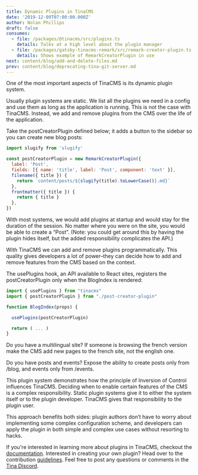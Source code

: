```yaml
---
title: Dynamic Plugins in TinaCMS
date: '2019-12-09T07:00:00.000Z'
author: Nolan Phillips
draft: false
consumes:
  - file: /packages/@tinacms/src/plugins.ts
    details: Talks at a high level about the plugin manager
  - file: /packages/gatsby-tinacms-remark/src/remark-creator-plugin.ts
    details: Shows example of RemarkCreatorPlugin in use
next: content/blog/add-and-delete-files.md
prev: content/blog/deprecating-tina-git-server.md
---
```


One of the most important aspects of TinaCMS is its dynamic plugin system.

Usually plugin systems are static. We list all the plugins we need in a config and use them as long as the application is running. This is not the case with TinaCMS. Instead, we add and remove plugins from the CMS over the life of the application.

Take the postCreatorPlugin defined below; it adds a button to the sidebar so you can create new blog posts:

```js
import slugify from 'slugify'

const postCreatorPlugin = new RemarkCreatorPlugin({
  label: 'Post',
  fields: [{ name: 'title', label: 'Post', component: 'text' }],
  filename({ title }) {
    return `content/posts/${slugify(title).toLowerCase()}.md}`
  },
  frontmatter({ title }) {
    return { title }
  },
})
```

With most systems, we would add plugins at startup and would stay for the duration of the session. No matter where you were on the site, you would be able to create a “Post”. (Note: you could get around this by having the plugin hides itself, but the added responsibility complicates the API.)

With TinaCMS we can add and remove plugins programmatically. This quality gives developers a lot of power–they can decide how to add and remove features from the CMS based on the context.

The usePlugins hook, an API available to React sites, registers the postCreatorPlugin only when the BlogIndex is rendered:

```js
import { usePlugins } from "tinacms"
import { postCreatorPlugin } from "./post-creator-plugin"

function BlogIndex(props) {

  usePlugins(postCreatorPlugin)

  return ( ... )
}
```

Do you have a multilingual site? If someone is browsing the french version make the CMS add new pages to the french site, not the english one.

Do you have posts and events? Expose the ability to create posts only from /blog, and events only from /events.

This plugin system demonstrates how the principle of Inversion of Control influences TinaCMS. Deciding when to enable certain features of the CMS is a complex responsibility. Static plugin systems give it to either the system itself or to the plugin developer. TinaCMS gives that responsibility to the plugin user.

This approach benefits both sides: plugin authors don’t have to worry about implementing some complex configuration scheme, and developers can apply the plugin in both simple and complex use cases without resorting to hacks.

If you're interested in learning more about plugins in TinaCMS, checkout the [documentation](https://tinacms.org/docs/cms#plugins). Interested in creating your own plugin? Head over to the contribution [guidelines](https://tinacms.org/docs/contributing/guidelines). Feel free to post any questions or comments in the [Tina Discord](https://discord.com/invite/zumN63Ybpf).
